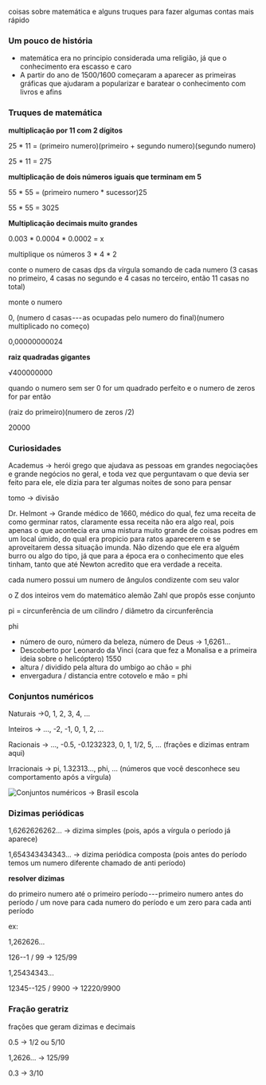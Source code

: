 





coisas sobre matemática e alguns truques para fazer algumas contas mais
rápido








### Um pouco de história

-   matemática era no principio considerada uma religião, já que o
    conhecimento era escasso e caro
-   A partir do ano de 1500/1600 começaram a aparecer as primeiras
    gráficas que ajudaram a popularizar e baratear o conhecimento com
    livros e afins








### Truques de matemática

**multiplicação por 11 com 2 dígitos**

25 \* 11 = (primeiro numero)(primeiro + segundo numero)(segundo numero)

25 \* 11 = 275

**multiplicação de dois números iguais que terminam em 5**

55 \* 55 = (primeiro numero \* sucessor)25

55 \* 55 = 3025

**Multiplicação decimais muito grandes**

0.003 \* 0.0004 \* 0.0002 = x

multiplique os números 3 \* 4 \* 2

conte o numero de casas dps da vírgula somando de cada numero (3 casas
no primeiro, 4 casas no segundo e 4 casas no terceiro, então 11 casas no
total)

monte o numero

0, (numero d casas --- as ocupadas pelo numero do final)(numero
multiplicado no começo)

0,00000000024

**raiz quadradas gigantes**

√400000000

quando o numero sem ser 0 for um quadrado perfeito e o numero de zeros
for par então

(raiz do primeiro)(numero de zeros /2)

20000








### Curiosidades

Academus → herói grego que ajudava as pessoas em grandes negociações e
grande negócios no geral, e toda vez que perguntavam o que devia ser
feito para ele, ele dizia para ter algumas noites de sono para pensar

tomo → divisão

Dr. Helmont → Grande médico de 1660, médico do qual, fez uma receita de
como germinar ratos, claramente essa receita não era algo real, pois
apenas o que acontecia era uma mistura muito grande de coisas podres em
um local úmido, do qual era propicio para ratos aparecerem e se
aproveitarem dessa situação imunda. Não dizendo que ele era alguém burro
ou algo do tipo, já que para a época era o conhecimento que eles tinham,
tanto que até Newton acredito que era verdade a receita.

cada numero possui um numero de ângulos condizente com seu valor

o Z dos inteiros vem do matemático alemão Zahl que propôs esse conjunto

pi = circunferência de um cilindro / diâmetro da circunferência

phi

-   número de ouro, número da beleza, número de Deus → 1,6261...
-   Descoberto por Leonardo da Vinci (cara que fez a Monalisa e a
    primeira ideia sobre o helicóptero) 1550
-   altura / dividido pela altura do umbigo ao chão = phi
-   envergadura / distancia entre cotovelo e mão = phi








### Conjuntos numéricos

Naturais →0, 1, 2, 3, 4, ...

Inteiros → ..., -2, -1, 0, 1, 2, ...

Racionais → ..., -0.5, -0.1232323, 0, 1, 1/2, 5, ... (frações e
dizimas entram aqui)

Irracionais → pi, 1.32313..., phi, ... (números que você desconhece
seu comportamento após a vírgula)

![Conjuntos numéricos → Brasil escola](/image/image_1.png)








### Dizimas periódicas

1,6262626262... → dizima simples (pois, após a vírgula o período já
aparece)

1,654343434343... → dizima periódica composta (pois antes do período
temos um numero diferente chamado de anti período)

**resolver dizimas**

do primeiro numero até o primeiro período --- primeiro numero antes do
período / um nove para cada numero do período e um zero para cada anti
período

ex:

1,262626...

126--1 / 99 → 125/99

1,25434343...

12345--125 / 9900 → 12220/9900








### Fração geratriz

frações que geram dizimas e decimais

0.5 → 1/2 ou 5/10

1,2626... → 125/99

0.3 → 3/10


